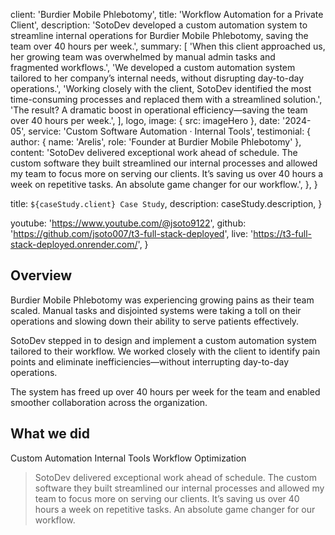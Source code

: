 
  client: 'Burdier Mobile Phlebotomy',
  title: 'Workflow Automation for a Private Client',
  description:
    'SotoDev developed a custom automation system to streamline internal operations for Burdier Mobile Phlebotomy, saving the team over 40 hours per week.',
  summary: [
    'When this client approached us, her growing team was overwhelmed by manual admin tasks and fragmented workflows.',
    'We developed a custom automation system tailored to her company’s internal needs, without disrupting day-to-day operations.',
    'Working closely with the client, SotoDev identified the most time-consuming processes and replaced them with a streamlined solution.',
    'The result? A dramatic boost in operational efficiency—saving the team over 40 hours per week.',
  ],
  logo,
  image: { src: imageHero },
  date: '2024-05',
  service: 'Custom Software Automation · Internal Tools',
  testimonial: {
    author: { name: 'Arelis', role: 'Founder at Burdier Mobile Phlebotomy' },
    content:
      'SotoDev delivered exceptional work ahead of schedule. The custom software they built streamlined our internal processes and allowed my team to focus more on serving our clients. It’s saving us over 40 hours a week on repetitive tasks. An absolute game changer for our workflow.',
  },
}

  title: `${caseStudy.client} Case Study`,
  description: caseStudy.description,
}

  youtube: 'https://www.youtube.com/@jsoto9122',
  github: 'https://github.com/jsoto007/t3-full-stack-deployed',
  live: 'https://t3-full-stack-deployed.onrender.com/',
}

## Overview

Burdier Mobile Phlebotomy was experiencing growing pains as their team scaled. Manual tasks and disjointed systems were taking a toll on their operations and slowing down their ability to serve patients effectively.

SotoDev stepped in to design and implement a custom automation system tailored to their workflow. We worked closely with the client to identify pain points and eliminate inefficiencies—without interrupting day-to-day operations.

The system has freed up over 40 hours per week for the team and enabled smoother collaboration across the organization.

## What we did

<TagList>
  <TagListItem>Custom Automation</TagListItem>
  <TagListItem>Internal Tools</TagListItem>
  <TagListItem>Workflow Optimization</TagListItem>
</TagList>

<Blockquote
  author={{ name: 'Arelis Burdier', role: 'Founder at Burdier Mobile Phlebotomy' }}
  image={{ src: imageArelis }}
>
  SotoDev delivered exceptional work ahead of schedule. The custom software they built streamlined our internal processes and allowed my team to focus more on serving our clients. It’s saving us over 40 hours a week on repetitive tasks. An absolute game changer for our workflow.
</Blockquote>

<StatList>
  <StatListItem value="40+" label="Hours saved weekly" />
  <StatListItem value="3x" label="Improved response time" />
  <StatListItem value="100%" label="Team adoption" />
  <StatListItem value="0" label="Disruptions to daily ops" />
</StatList>

